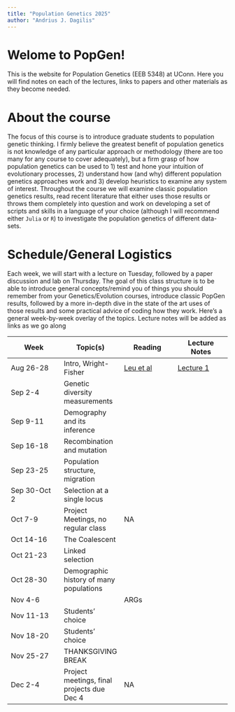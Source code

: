 ```yaml
---
title: "Population Genetics 2025"
author: "Andrius J. Dagilis"
---
```


# Welome to PopGen!

This is the website for Population Genetics (EEB 5348) at UConn. Here you will find notes on each of the lectures, links to papers and other materials as they become needed.

# About the course

The focus of this course is to introduce graduate students to population genetic thinking. I firmly believe the greatest benefit of population genetics is not knowledge of any particular approach or methodology (there are too many for any course to cover adequately), but a firm grasp of how population genetics can be used to 1) test and hone your intuition of evolutionary processes, 2) understand how (and why) different population genetics approaches work and 3) develop heuristics to examine any system of interest. Throughout the course we will examine classic population genetics results, read recent literature that either uses those results or throws them completely into question and work on developing a set of scripts and skills in a language of your choice (although I will recommend either `Julia` or `R`) to investigate the population genetics of different data-sets.

# Schedule/General Logistics

Each week, we will start with a lecture on Tuesday, followed by a paper discussion and lab on Thursday. The goal of this class structure is to be able to introduce general concepts/remind you of things you should remember from your Genetics/Evolution courses, introduce classic PopGen results, followed by a more in-depth dive in the state of the art uses of those results and some practical advice of coding how they work. Here's a general week-by-week overlay of the topics. Lecture notes will be added as links as we go along

| Week | Topic(s) | Reading | Lecture Notes |
|----|----|----|----|
| Aug 26-28 | Intro, Wright-Fisher | [Leu et al](notes/papers/Leu2020.pdf) | [Lecture 1](notes/Lecture1.qmd) |
| Sep 2-4 | Genetic diversity measurements |  |  |
| Sep 9-11 | Demography and its inference |  |  |
| Sep 16-18 | Recombination and mutation |  |  |
| Sep 23-25 | Population structure, migration |  |  |
| Sep 30-Oct 2 | Selection at a single locus |  |  |
| Oct 7-9 | Project Meetings, no regular class | NA |  |
| Oct 14-16 | The Coalescent |  |  |
| Oct 21-23 | Linked selection |  |  |
| Oct 28-30 | Demographic history of many populations |  |  |
| Nov 4-6 |  | ARGs |  |
| Nov 11-13 | Students' choice |  |  |
| Nov 18-20 | Students' choice |  |  |
| Nov 25-27 | THANKSGIVING BREAK |  |  |
| Dec 2-4 | Project meetings, final projects due Dec 4 | NA |  |